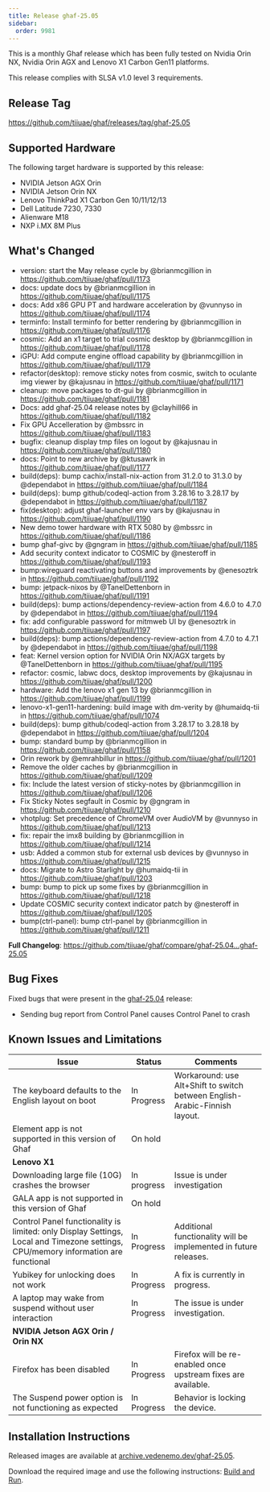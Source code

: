 ```yaml
---
title: Release ghaf-25.05
sidebar:
  order: 9981
---
```


This is a monthly Ghaf release which has been fully tested on Nvidia Orin NX, Nvidia Orin AGX and Lenovo X1 Carbon Gen11 platforms.

This release complies with SLSA v1.0 level 3 requirements.

## Release Tag

https://github.com/tiiuae/ghaf/releases/tag/ghaf-25.05

## Supported Hardware

The following target hardware is supported by this release:

- NVIDIA Jetson AGX Orin
- NVIDIA Jetson Orin NX
- Lenovo ThinkPad X1 Carbon Gen 10/11/12/13
- Dell Latitude 7230, 7330
- Alienware M18
- NXP i.MX 8M Plus


## What's Changed
* version: start the May release cycle by @brianmcgillion in https://github.com/tiiuae/ghaf/pull/1173
* docs: update docs by @brianmcgillion in https://github.com/tiiuae/ghaf/pull/1175
* docs: Add x86 GPU PT and hardware acceleration by @vunnyso in https://github.com/tiiuae/ghaf/pull/1174
* terminfo: Install terminfo for better rendering by @brianmcgillion in https://github.com/tiiuae/ghaf/pull/1176
* cosmic: Add an x1 target to trial cosmic desktop by @brianmcgillion in https://github.com/tiiuae/ghaf/pull/1178
* iGPU: Add compute engine offload capability by @brianmcgillion in https://github.com/tiiuae/ghaf/pull/1179
* refactor(desktop): remove sticky notes from cosmic, switch to oculante img viewer by @kajusnau in https://github.com/tiiuae/ghaf/pull/1171
* cleanup: move packages to dt-gui by @brianmcgillion in https://github.com/tiiuae/ghaf/pull/1181
* Docs: add ghaf-25.04 release notes by @clayhill66 in https://github.com/tiiuae/ghaf/pull/1182
* Fix GPU Accelleration by @mbssrc in https://github.com/tiiuae/ghaf/pull/1183
* bugfix: cleanup display tmp files on logout by @kajusnau in https://github.com/tiiuae/ghaf/pull/1180
* docs: Point to new archive by @ktusawrk in https://github.com/tiiuae/ghaf/pull/1177
* build(deps): bump cachix/install-nix-action from 31.2.0 to 31.3.0 by @dependabot in https://github.com/tiiuae/ghaf/pull/1184
* build(deps): bump github/codeql-action from 3.28.16 to 3.28.17 by @dependabot in https://github.com/tiiuae/ghaf/pull/1187
* fix(desktop): adjust ghaf-launcher env vars by @kajusnau in https://github.com/tiiuae/ghaf/pull/1190
* New demo tower hardware with RTX 5080 by @mbssrc in https://github.com/tiiuae/ghaf/pull/1186
* bump ghaf-givc by @gngram in https://github.com/tiiuae/ghaf/pull/1185
* Add security context indicator to COSMIC by @nesteroff in https://github.com/tiiuae/ghaf/pull/1193
* bump:wireguard reactivating buttons and improvements by @enesoztrk in https://github.com/tiiuae/ghaf/pull/1192
* bump: jetpack-nixos by @TanelDettenborn in https://github.com/tiiuae/ghaf/pull/1191
* build(deps): bump actions/dependency-review-action from 4.6.0 to 4.7.0 by @dependabot in https://github.com/tiiuae/ghaf/pull/1194
* fix: add configurable password for mitmweb UI by @enesoztrk in https://github.com/tiiuae/ghaf/pull/1197
* build(deps): bump actions/dependency-review-action from 4.7.0 to 4.7.1 by @dependabot in https://github.com/tiiuae/ghaf/pull/1198
* feat: Kernel version option for NVIDIA Orin NX/AGX targets by @TanelDettenborn in https://github.com/tiiuae/ghaf/pull/1195
* refactor: cosmic, labwc docs, desktop improvements by @kajusnau in https://github.com/tiiuae/ghaf/pull/1200
* hardware: Add the lenovo x1 gen 13 by @brianmcgillion in https://github.com/tiiuae/ghaf/pull/1199
* lenovo-x1-gen11-hardening: build image with dm-verity by @humaidq-tii in https://github.com/tiiuae/ghaf/pull/1074
* build(deps): bump github/codeql-action from 3.28.17 to 3.28.18 by @dependabot in https://github.com/tiiuae/ghaf/pull/1204
* bump: standard bump by @brianmcgillion in https://github.com/tiiuae/ghaf/pull/1158
* Orin rework by @emrahbillur in https://github.com/tiiuae/ghaf/pull/1201
* Remove the older caches by @brianmcgillion in https://github.com/tiiuae/ghaf/pull/1209
* fix: Include the latest version of sticky-notes by @brianmcgillion in https://github.com/tiiuae/ghaf/pull/1206
* Fix Sticky Notes segfault in Cosmic by @gngram in https://github.com/tiiuae/ghaf/pull/1210
* vhotplug: Set precedence of ChromeVM over AudioVM by @vunnyso in https://github.com/tiiuae/ghaf/pull/1213
* fix: repair the imx8 building by @brianmcgillion in https://github.com/tiiuae/ghaf/pull/1214
* usb: Added a common stub for external usb devices by @vunnyso in https://github.com/tiiuae/ghaf/pull/1215
* docs: Migrate to Astro Starlight by @humaidq-tii in https://github.com/tiiuae/ghaf/pull/1203
* bump: bump to pick up some fixes by @brianmcgillion in https://github.com/tiiuae/ghaf/pull/1218
* Update COSMIC security context indicator patch by @nesteroff in https://github.com/tiiuae/ghaf/pull/1205
* bump(ctrl-panel): bump ctrl-panel by @brianmcgillion in https://github.com/tiiuae/ghaf/pull/1211



**Full Changelog**: https://github.com/tiiuae/ghaf/compare/ghaf-25.04...ghaf-25.05

## Bug Fixes

Fixed bugs that were present in the [ghaf-25.04](https://github.com/tiiuae/ghaf/releases/ghaf-25.04) release:

- Sending bug report from Control Panel causes Control Panel to crash

## Known Issues and Limitations

| Issue                                                                                                     | Status      | Comments                                                                   |
| --------------------------------------------------------------------------------------------------------- | ----------- | -------------------------------------------------------------------------- |
| The keyboard defaults to the English layout on boot                                                       | In Progress | Workaround: use Alt+Shift to switch between English-Arabic-Finnish layout. |
| Element app is not supported in this version of Ghaf                                                      | On hold     |                                                                            |
| **Lenovo X1**                                                                                             |             |                                                                            |
| Downloading large file (10G) crashes the browser                                                          | In progress | Issue is under investigation                                               |
| GALA app is not supported in this version of Ghaf                                                         | On hold     |                                                                            |                                                        |
| Control Panel functionality is limited: only Display Settings, Local and Timezone settings, CPU/memory information  are functional | In Progress | Additional functionality will be implemented in future releases.           |
| Yubikey for unlocking does not work                                                                       | In Progress | A fix is currently in progress.                                            |
| A laptop may wake from suspend without user interaction                                                   | In Progress | The issue is under investigation.                                          |
| **NVIDIA Jetson AGX Orin / Orin NX**                                                                      |             |                                                                            |
| Firefox has been disabled                                                                                 | In Progress | Firefox will be re-enabled once upstream fixes are available.              |
| The Suspend power option is not functioning as expected                                                   | In Progress | Behavior is locking the device.                                            |

## Installation Instructions

Released images are available at [archive.vedenemo.dev/ghaf-25.05](https://archive.vedenemo-dev/ghaf-25.05).

Download the required image and use the following instructions: [Build and Run](/ghaf/dev/ref/build_and_run).
